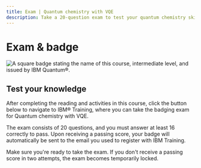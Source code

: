 ```yaml
---
title: Exam | Quantum chemistry with VQE
description: Take a 20-question exam to test your quantum chemistry skills and receive a badge from the IBM Training website.
---
```


# Exam & badge

![A square badge stating the name of this course, intermediate level, and issued by IBM Quantum&reg;.](/learning/images/courses/quantum-chem-with-vqe/exam/badge.svg)

## Test your knowledge

After completing the reading and activities in this course, click the button below to navigate to IBM&reg; Training, where you can take the badging exam for Quantum chemistry with VQE.

The exam consists of 20 questions, and you must answer at least 16 correctly to pass. Upon receiving a passing score, your badge will automatically be sent to the email you used to register with IBM Training.

Make sure you're ready to take the exam. If you don't receive a passing score in two attempts, the exam becomes temporarily locked.

<LaunchExamButton href="https://www.ibm.com/training/course/quantum-chemistry-with-vqe-badge-quiz-DL46105G" />
